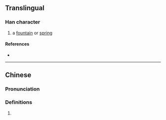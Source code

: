 {{character info/new}}
==Translingual==

===Han character===
{{Han char|rn=85|rad=水|as=06|sn=9|four=|canj=EOMG|ids=⿰氵全}}

# a [[fountain]] or [[spring]]

====References====
* {{Han ref|kx=0621.080|dkj=17395|dj=1017.060|hdz=31612.030|uh=6D24|ud=27940}}

----

==Chinese==
{{zh-forms}}

===Pronunciation===
{{zh-pron
|m=quán
|c=cyun4
|mc=
|oc=
|ma=
|cat=n
}}

===Definitions===
{{zh-hanzi}}

# {{rfdef|zh}}